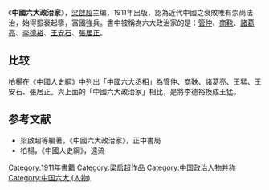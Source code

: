 《'''中國六大政治家'''》，[[梁啟超|梁啟超]]主编，1911年出版，認為近代中國之衰敗唯有崇尚法治，始得振衰起隳，富國強兵。書中被稱為六大政治家的是：[[管仲|管仲]]、[[商鞅|商鞅]]、[[諸葛亮|諸葛亮]]、[[李德裕|李德裕]]、[[王安石|王安石]]、[[張居正|張居正]]。

==比较==
[[柏楊|柏楊]]在《[[中國人史綱|中國人史綱]]》中列出「中國六大丞相」為管仲、商鞅、諸葛亮、[[王猛|王猛]]、王安石、張居正。與上面的「中國六大政治家」相比，是將李德裕換成王猛。

==参考文献==
{{Reflist}}
*梁啟超等編著，《中國六大政治家》，正中書局
*柏楊，《中國人史綱》，遠流

[[Category:1911年書籍|Category:1911年書籍]]
[[Category:梁启超作品|Category:梁启超作品]]
[[Category:中国政治人物并称|Category:中国政治人物并称]]
[[Category:中国六大_(人物)|Category:中国六大 (人物)]]